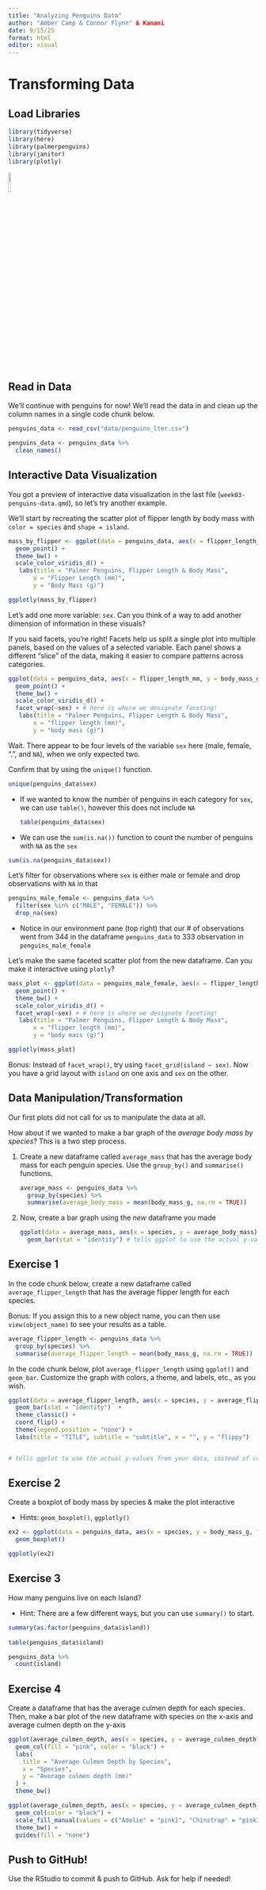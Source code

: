 ```yaml
---
title: "Analyzing Penguins Data"
author: "Amber Camp & Connor Flynn" & Kanani
date: 9/15/25
format: html
editor: visual
---
```


# Transforming Data

## Load Libraries

```r
library(tidyverse) 
library(here)
library(palmerpenguins)
library(janitor)
library(plotly)
```

![](https://allisonhorst.github.io/palmerpenguins/logo.png){width="10%"}

## Read in Data

We'll continue with penguins for now! We'll read the data in and clean up the column names in a single code chunk below.

```r
penguins_data <- read_csv("data/penguins_lter.csv")

penguins_data <- penguins_data %>% 
  clean_names()
```

## Interactive Data Visualization

You got a preview of interactive data visualization in the last file (`week03-penguins-data.qmd`), so let's try another example.

We'll start by recreating the scatter plot of flipper length by body mass with `color = species` and `shape = island`.

```r
mass_by_flipper <- ggplot(data = penguins_data, aes(x = flipper_length_mm, y = body_mass_g, color = species, shape = island)) +
  geom_point() +
  theme_bw() +
  scale_color_viridis_d() +
   labs(title = "Palmer Penguins, Flipper Length & Body Mass",
       x = "Flipper Length (mm)",
       y = "Body Mass (g)")

ggplotly(mass_by_flipper)
```

Let's add one more variable: `sex`. Can you think of a way to add another dimension of information in these visuals?

If you said facets, you're right! Facets help us split a single plot into multiple panels, based on the values of a selected variable. Each panel shows a different “slice” of the data, making it easier to compare patterns across categories.

```r
ggplot(data = penguins_data, aes(x = flipper_length_mm, y = body_mass_g, color = species, shape = island)) +
  geom_point() +
  theme_bw() +
  scale_color_viridis_d() +
  facet_wrap(~sex) + # here is where we designate faceting!
   labs(title = "Palmer Penguins, Flipper Length & Body Mass",
       x = "flipper length (mm)",
       y = "body mass (g)")

```

Wait. There appear to be four levels of the variable `sex` here (male, female, ".", and `NA`), when we only expected two.

Confirm that by using the `unique()` function.

```r
unique(penguins_data$sex)
```

-   If we wanted to know the number of penguins in each category for `sex`, we can use `table()`, however this does not include `NA`

    ```r
    table(penguins_data$sex)
    ```

-   We can use the `sum(is.na())` function to count the number of penguins with `NA` as the `sex`

```r
sum(is.na(penguins_data$sex))
```

Let's filter for observations where `sex` is either male or female and drop observations with `NA` in that

```r
penguins_male_female <- penguins_data %>% 
  filter(sex %in% c("MALE", "FEMALE")) %>% 
  drop_na(sex)
```

-   Notice in our environment pane (top right) that our \# of observations went from 344 in the dataframe `penguins_data` to 333 observation in `penguins_male_female`

Let's make the same faceted scatter plot from the new dataframe. Can you make it interactive using `plotly`?

```r
mass_plot <- ggplot(data = penguins_male_female, aes(x = flipper_length_mm, y = body_mass_g, color = species, shape = island)) +
  geom_point() +
  theme_bw() +
  scale_color_viridis_d() +
  facet_wrap(~sex) + # here is where we designate faceting!
   labs(title = "Palmer Penguins, Flipper Length & Body Mass",
       x = "flipper length (mm)",
       y = "body mass (g)")

ggplotly(mass_plot)
```

Bonus: Instead of `facet_wrap()`, try using `facet_grid(island ~ sex)`. Now you have a grid layout with `island` on one axis and `sex` on the other.

## Data Manipulation/Transformation

Our first plots did not call for us to manipulate the data at all.

How about if we wanted to make a bar graph of the *average body mass by species*? This is a two step process.

1.  Create a new dataframe called `average_mass` that has the average body mass for each penguin species. Use the `group_by()` and `summarise()` functions.

    ```r
    average_mass <- penguins_data %>% 
      group_by(species) %>% 
      summarise(average_body_mass = mean(body_mass_g, na.rm = TRUE))
    ```

2.  Now, create a bar graph using the *new* dataframe you made

    ```r
    ggplot(data = average_mass, aes(x = species, y = average_body_mass)) + # fill in the blanks
      geom_bar(stat = "identity") # tells ggplot to use the actual y-values from your data, instead of counting the number of rows like a typical bar plot does
    ```

## Exercise 1

In the code chunk below, create a new dataframe called `average_flipper_length` that has the average flipper length for each species.

Bonus: If you assign this to a new object name, you can then use `view(object_name)` to see your results as a table.

```r
average_flipper_length <- penguins_data %>% 
  group_by(species) %>% 
  summarise(average_flipper_length = mean(body_mass_g, na.rm = TRUE))

```

In the code chunk below, plot `average_flipper_length` using `ggplot()` and `geom_bar`. Customize the graph with colors, a theme, and labels, etc., as you wish.

```r

ggplot(data = average_flipper_length, aes(x = species, y = average_flipper_length, fill = species)) + # fill in the blanks
  geom_bar(stat = "identity")  +
  theme_classic() +
  coord_flip() +
  theme(legend.position = "none") +
  labs(title = "TITLE", subtitle = "subtitle", x = "", y = "flippy")


# tells ggplot to use the actual y-values from your data, instead of counting the number of rows like a typical bar plot does
```

## Exercise 2

Create a boxplot of body mass by species & make the plot interactive

-   Hints: `geom_boxplot()`, `ggplotly()`

```r

ex2 <- ggplot(data = penguins_data, aes(x = species, y = body_mass_g, fill = species)) +
  geom_boxplot()

ggplotly(ex2)
```

## Exercise 3

How many penguins live on each Island?

-   Hint: There are a few different ways, but you can use `summary()` to start.

```r

summary(as.factor(penguins_data$island))
        
table(penguins_data$island)

penguins_data %>%
  count(island)

```

## Exercise 4

Create a dataframe that has the average culmen depth for each species. Then, make a bar plot of the new dataframe with species on the x-axis and average culmen depth on the y-axis

```r

ggplot(average_culmen_depth, aes(x = species, y = average_culmen_depth)) +
  geom_col(fill = "pink", color = "black") +
  labs(
    title = "Average Culmen Depth by Species",
    x = "Species",
    y = "Average culmen depth (mm)"
  ) +
  theme_bw()

ggplot(average_culmen_depth, aes(x = species, y = average_culmen_depth, fill = species)) +
  geom_col(color = "black") +
  scale_fill_manual(values = c("Adelie" = "pink1", "Chinstrap" = "pink3", "Gentoo" = "deeppink")) +
  theme_bw() +
  guides(fill = "none")
```

## Push to GitHub!

Use the RStudio to commit & push to GitHub. Ask for help if needed!

